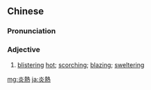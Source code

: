{{also|炎热}}
==Chinese==
{{zh-forms|s=炎热}}

===Pronunciation===
{{zh-pron
|m=yánrè
|c=jim4 jit6
|mn=qz,tw,xm:iām-lia̍t/zz:iām-jia̍t/tp,xm:iām-loa̍h/kh:iām-joa̍h
|cat=a
}}

===Adjective===
{{zh-adj}}

# [[blistering]] [[hot]]; [[scorching]]; [[blazing]]; [[sweltering]]

{{zh-cat|Advanced}}

[[mg:炎熱]]
[[ja:炎熱]]